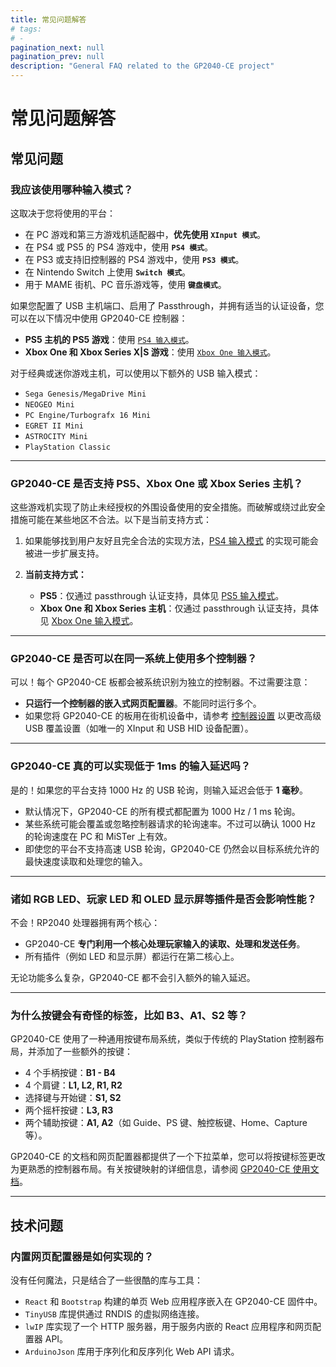 ```yaml
---
title: 常见问题解答
# tags:
# -
pagination_next: null
pagination_prev: null
description: "General FAQ related to the GP2040-CE project"
---
```


# 常见问题解答

## 常见问题

### **我应该使用哪种输入模式？**

这取决于您将使用的平台：

- 在 PC 游戏和第三方游戏机适配器中，**优先使用 `XInput 模式`**。
- 在 PS4 或 PS5 的 PS4 游戏中，使用 **`PS4 模式`**。
- 在 PS3 或支持旧控制器的 PS4 游戏中，使用 **`PS3 模式`**。
- 在 Nintendo Switch 上使用 **`Switch 模式`**。
- 用于 MAME 街机、PC 音乐游戏等，使用 **`键盘模式`**。

如果您配置了 USB 主机端口、启用了 Passthrough，并拥有适当的认证设备，您可以在以下情况中使用 GP2040-CE 控制器：

- **PS5 主机的 PS5 游戏**：使用 [`PS4 输入模式`](../web-configurator/menu-pages/01-settings.mdx#额外的-ps4-设置)。
- **Xbox One 和 Xbox Series X|S 游戏**：使用 [`Xbox One 输入模式`](../web-configurator/menu-pages/01-settings.mdx#额外的-xbox-one-设置)。

对于经典或迷你游戏主机，可以使用以下额外的 USB 输入模式：

- `Sega Genesis/MegaDrive Mini`
- `NEOGEO Mini`
- `PC Engine/Turbografx 16 Mini`
- `EGRET II Mini`
- `ASTROCITY Mini`
- `PlayStation Classic`

---

### **GP2040-CE 是否支持 PS5、Xbox One 或 Xbox Series 主机？**

这些游戏机实现了防止未经授权的外围设备使用的安全措施。而破解或绕过此安全措施可能在某些地区不合法。以下是当前支持方式：

1. 如果能够找到用户友好且完全合法的实现方法，[PS4 输入模式](../web-configurator/menu-pages/01-settings.mdx#额外的-ps4-设置) 的实现可能会被进一步扩展支持。

2. **当前支持方式：**
   - **PS5**：仅通过 passthrough 认证支持，具体见 [PS5 输入模式](../web-configurator/menu-pages/01-settings.mdx#额外的-ps5-设置)。
   - **Xbox One 和 Xbox Series 主机**：仅通过 passthrough 认证支持，具体见 [Xbox One 输入模式](../web-configurator/menu-pages/01-settings.mdx#额外的-xbox-one-设置)。

---

### **GP2040-CE 是否可以在同一系统上使用多个控制器？**

可以！每个 GP2040-CE 板都会被系统识别为独立的控制器。不过需要注意：

- **只运行一个控制器的嵌入式网页配置器**。不能同时运行多个。
- 如果您将 GP2040-CE 的板用在街机设备中，请参考 [控制器设置](../web-configurator/menu-pages/01-settings.mdx) 以更改高级 USB 覆盖设置（如唯一的 XInput 和 USB HID 设备配置）。

---

### **GP2040-CE 真的可以实现低于 1ms 的输入延迟吗？**

是的！如果您的平台支持 1000 Hz 的 USB 轮询，则输入延迟会低于 **1 毫秒**。

- 默认情况下，GP2040-CE 的所有模式都配置为 1000 Hz / 1 ms 轮询。
- 某些系统可能会覆盖或忽略控制器请求的轮询速率。不过可以确认 1000 Hz 的轮询速度在 PC 和 MiSTer 上有效。
- 即使您的平台不支持高速 USB 轮询，GP2040-CE 仍然会以目标系统允许的最快速度读取和处理您的输入。

---

### **诸如 RGB LED、玩家 LED 和 OLED 显示屏等插件是否会影响性能？**

不会！RP2040 处理器拥有两个核心：

- GP2040-CE **专门利用一个核心处理玩家输入的读取、处理和发送任务**。
- 所有插件（例如 LED 和显示屏）都运行在第二核心上。

无论功能多么复杂，GP2040-CE 都不会引入额外的输入延迟。

---

### **为什么按键会有奇怪的标签，比如 B3、A1、S2 等？**

GP2040-CE 使用了一种通用按键布局系统，类似于传统的 PlayStation 控制器布局，并添加了一些额外的按键：

- 4 个手柄按键：**B1 - B4**
- 4 个肩键：**L1, L2, R1, R2**
- 选择键与开始键：**S1, S2**
- 两个摇杆按键：**L3, R3**
- 两个辅助按键：**A1, A2**（如 Guide、PS 键、触控板键、Home、Capture 等）。

GP2040-CE 的文档和网页配置器都提供了一个下拉菜单，您可以将按键标签更改为更熟悉的控制器布局。有关按键映射的详细信息，请参阅 [GP2040-CE 使用文档](../usage.mdx#按键)。

---

## 技术问题

### **内置网页配置器是如何实现的？**

没有任何魔法，只是结合了一些很酷的库与工具：

- `React` 和 `Bootstrap` 构建的单页 Web 应用程序嵌入在 GP2040-CE 固件中。
- `TinyUSB` 库提供通过 RNDIS 的虚拟网络连接。
- `lwIP` 库实现了一个 HTTP 服务器，用于服务内嵌的 React 应用程序和网页配置器 API。
- `ArduinoJson` 库用于序列化和反序列化 Web API 请求。
